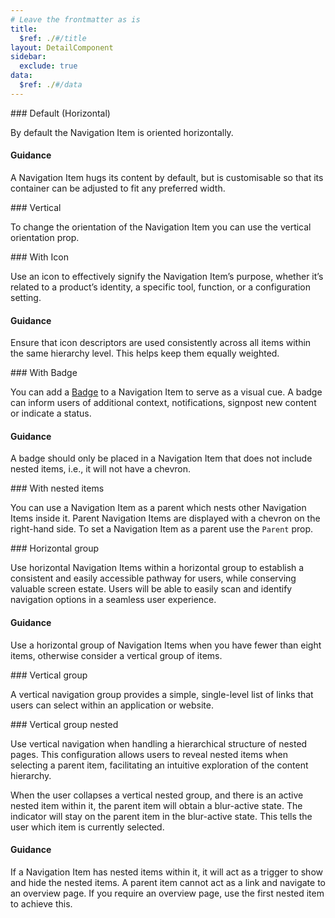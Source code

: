 ```yaml
---
# Leave the frontmatter as is
title:
  $ref: ./#/title
layout: DetailComponent
sidebar:
  exclude: true
data:
  $ref: ./#/data
---
```


<LivePreviewControls>

  <LivePreview componentName="navigation-item" exampleName="Default">
    ### Default (Horizontal)

By default the Navigation Item is oriented horizontally.

#### Guidance

A Navigation Item hugs its content by default, but is customisable so that its container can be adjusted to fit any preferred width.

</LivePreview>

  <LivePreview componentName="navigation-item" exampleName="Vertical">
    ### Vertical

To change the orientation of the Navigation Item you can use the vertical orientation prop.

</LivePreview>

  <LivePreview componentName="navigation-item" exampleName="WithIcon">
    ### With Icon

Use an icon to effectively signify the Navigation Item’s purpose, whether it’s related to a product’s identity, a specific tool, function, or a configuration setting.

#### Guidance

Ensure that icon descriptors are used consistently across all items within the same hierarchy level. This helps keep them equally weighted.

</LivePreview>

  <LivePreview componentName="navigation-item" exampleName="WithBadge">
    ### With Badge

You can add a [Badge](../badge) to a Navigation Item to serve as a visual cue. A badge can inform users of additional context, notifications, signpost new content or indicate a status.

#### Guidance

A badge should only be placed in a Navigation Item that does not include nested items, i.e., it will not have a chevron.

</LivePreview>

  <LivePreview componentName="navigation-item" exampleName="WithNestedItems">
    ### With nested items

You can use a Navigation Item as a parent which nests other Navigation Items inside it. Parent Navigation Items are displayed with a chevron on the right-hand side. To set a Navigation Item as a parent use the `Parent` prop.

</LivePreview>

  <LivePreview componentName="navigation-item" exampleName="HorizontalGroup">
    ### Horizontal group

Use horizontal Navigation Items within a horizontal group to establish a consistent and easily accessible pathway for users, while conserving valuable screen estate. Users will be able to easily scan and identify navigation options in a seamless user experience.

#### Guidance

Use a horizontal group of Navigation Items when you have fewer than eight items, otherwise consider a vertical group of items.

</LivePreview>

  <LivePreview componentName="navigation-item" exampleName="VerticalGroup">
    ### Vertical group

A vertical navigation group provides a simple, single-level list of links that users can select within an application or website.

</LivePreview>

  <LivePreview componentName="navigation-item" exampleName="VerticalNestedGroup">
    ### Vertical group nested

Use vertical navigation when handling a hierarchical structure of nested pages. This configuration allows users to reveal nested items when selecting a parent item, facilitating an intuitive exploration of the content hierarchy.

When the user collapses a vertical nested group, and there is an active nested item within it, the parent item will obtain a blur-active state. The indicator will stay on the parent item in the blur-active state. This tells the user which item is currently selected.

#### Guidance

If a Navigation Item has nested items within it, it will act as a trigger to show and hide the nested items. A parent item cannot act as a link and navigate to an overview page. If you require an overview page, use the first nested item to achieve this.

</LivePreview>

</LivePreviewControls>
